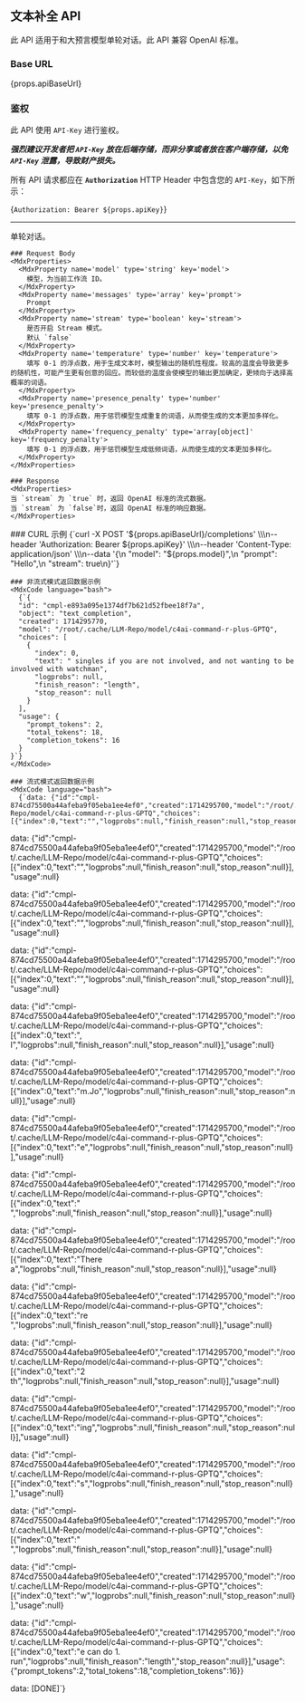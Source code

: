 
## 文本补全 API

此 API 适用于和大预言模型单轮对话。此 API 兼容 OpenAI 标准。

### Base URL

<MdxCode language="bash">{props.apiBaseUrl}</MdxCode>

### 鉴权

此 API 使用 `API-Key` 进行鉴权。

<i>**强烈建议开发者把 `API-Key` 放在后端存储，而非分享或者放在客户端存储，以免 `API-Key` 泄露，导致财产损失。**</i>

所有 API 请求都应在 **`Authorization`** HTTP Header 中包含您的 `API-Key`，如下所示：

<MdxCode language="bash">{`Authorization: Bearer ${props.apiKey}`}</MdxCode>

---

<MdxCurlHeader
  url='/completions'
  method='POST'
  title='单对话'
  name='#Create-Completions'
/>
<MdxRow>
  <MdxCol>
    单轮对话。

    ### Request Body
    <MdxProperties>
      <MdxProperty name='model' type='string' key='model'>
        模型，为当前工作流 ID。
      </MdxProperty>
      <MdxProperty name='messages' type='array' key='prompt'>
        Prompt
      </MdxProperty>
      <MdxProperty name='stream' type='boolean' key='stream'>
        是否开启 Stream 模式。
        默认 `false`
      </MdxProperty>
      <MdxProperty name='temperature' type='number' key='temperature'>
        填写 0-1 的浮点数，用于生成文本时，模型输出的随机性程度。较高的温度会导致更多的随机性，可能产生更有创意的回应。而较低的温度会使模型的输出更加确定，更倾向于选择高概率的词语。
      </MdxProperty>
      <MdxProperty name='presence_penalty' type='number' key='presence_penalty'>
        填写 0-1 的浮点数，用于惩罚模型生成重复的词语，从而使生成的文本更加多样化。
      </MdxProperty>
      <MdxProperty name='frequency_penalty' type='array[object]' key='frequency_penalty'>
        填写 0-1 的浮点数，用于惩罚模型生成低频词语，从而使生成的文本更加多样化。
      </MdxProperty>
    </MdxProperties>

    ### Response
    <MdxProperties>
    当 `stream` 为 `true` 时，返回 OpenAI 标准的流式数据。
    当 `stream` 为 `false`时，返回 OpenAI 标准的响应数据。
    </MdxProperties>

  </MdxCol>
  <MdxCol sticky>
    ### CURL 示例
    <MdxCode language="bash">
      {`curl -X POST '${props.apiBaseUrl}/completions' \\\n--header 'Authorization: Bearer ${props.apiKey}' \\\n--header 'Content-Type: application/json' \\\n--data '{\n    "model": "${props.model}",\n    "prompt": "Hello",\n    "stream": true\n}'`}
    </MdxCode>

    ### 非流式模式返回数据示例
    <MdxCode language="bash">
      {`{
      "id": "cmpl-e893a095e1374df7b621d52fbee18f7a",
      "object": "text_completion",
      "created": 1714295770,
      "model": "/root/.cache/LLM-Repo/model/c4ai-command-r-plus-GPTQ",
      "choices": [
        {
          "index": 0,
          "text": " singles if you are not involved, and not wanting to be involved with watchman",
          "logprobs": null,
          "finish_reason": "length",
          "stop_reason": null
        }
      ],
      "usage": {
        "prompt_tokens": 2,
        "total_tokens": 18,
        "completion_tokens": 16
      }
    }`}
    </MdxCode>

    ### 流式模式返回数据示例
    <MdxCode language="bash">
      {`data: {"id":"cmpl-874cd75500a44afeba9f05eba1ee4ef0","created":1714295700,"model":"/root/.cache/LLM-Repo/model/c4ai-command-r-plus-GPTQ","choices":[{"index":0,"text":"","logprobs":null,"finish_reason":null,"stop_reason":null}],"usage":null}

data: {"id":"cmpl-874cd75500a44afeba9f05eba1ee4ef0","created":1714295700,"model":"/root/.cache/LLM-Repo/model/c4ai-command-r-plus-GPTQ","choices":[{"index":0,"text":"","logprobs":null,"finish_reason":null,"stop_reason":null}],"usage":null}

data: {"id":"cmpl-874cd75500a44afeba9f05eba1ee4ef0","created":1714295700,"model":"/root/.cache/LLM-Repo/model/c4ai-command-r-plus-GPTQ","choices":[{"index":0,"text":"","logprobs":null,"finish_reason":null,"stop_reason":null}],"usage":null}

data: {"id":"cmpl-874cd75500a44afeba9f05eba1ee4ef0","created":1714295700,"model":"/root/.cache/LLM-Repo/model/c4ai-command-r-plus-GPTQ","choices":[{"index":0,"text":"","logprobs":null,"finish_reason":null,"stop_reason":null}],"usage":null}

data: {"id":"cmpl-874cd75500a44afeba9f05eba1ee4ef0","created":1714295700,"model":"/root/.cache/LLM-Repo/model/c4ai-command-r-plus-GPTQ","choices":[{"index":0,"text":", I","logprobs":null,"finish_reason":null,"stop_reason":null}],"usage":null}

data: {"id":"cmpl-874cd75500a44afeba9f05eba1ee4ef0","created":1714295700,"model":"/root/.cache/LLM-Repo/model/c4ai-command-r-plus-GPTQ","choices":[{"index":0,"text":"m.Jo","logprobs":null,"finish_reason":null,"stop_reason":null}],"usage":null}

data: {"id":"cmpl-874cd75500a44afeba9f05eba1ee4ef0","created":1714295700,"model":"/root/.cache/LLM-Repo/model/c4ai-command-r-plus-GPTQ","choices":[{"index":0,"text":"e","logprobs":null,"finish_reason":null,"stop_reason":null}],"usage":null}

data: {"id":"cmpl-874cd75500a44afeba9f05eba1ee4ef0","created":1714295700,"model":"/root/.cache/LLM-Repo/model/c4ai-command-r-plus-GPTQ","choices":[{"index":0,"text":" ","logprobs":null,"finish_reason":null,"stop_reason":null}],"usage":null}

data: {"id":"cmpl-874cd75500a44afeba9f05eba1ee4ef0","created":1714295700,"model":"/root/.cache/LLM-Repo/model/c4ai-command-r-plus-GPTQ","choices":[{"index":0,"text":"There a","logprobs":null,"finish_reason":null,"stop_reason":null}],"usage":null}

data: {"id":"cmpl-874cd75500a44afeba9f05eba1ee4ef0","created":1714295700,"model":"/root/.cache/LLM-Repo/model/c4ai-command-r-plus-GPTQ","choices":[{"index":0,"text":"re ","logprobs":null,"finish_reason":null,"stop_reason":null}],"usage":null}

data: {"id":"cmpl-874cd75500a44afeba9f05eba1ee4ef0","created":1714295700,"model":"/root/.cache/LLM-Repo/model/c4ai-command-r-plus-GPTQ","choices":[{"index":0,"text":"2 th","logprobs":null,"finish_reason":null,"stop_reason":null}],"usage":null}

data: {"id":"cmpl-874cd75500a44afeba9f05eba1ee4ef0","created":1714295700,"model":"/root/.cache/LLM-Repo/model/c4ai-command-r-plus-GPTQ","choices":[{"index":0,"text":"ing","logprobs":null,"finish_reason":null,"stop_reason":null}],"usage":null}

data: {"id":"cmpl-874cd75500a44afeba9f05eba1ee4ef0","created":1714295700,"model":"/root/.cache/LLM-Repo/model/c4ai-command-r-plus-GPTQ","choices":[{"index":0,"text":"s","logprobs":null,"finish_reason":null,"stop_reason":null}],"usage":null}

data: {"id":"cmpl-874cd75500a44afeba9f05eba1ee4ef0","created":1714295700,"model":"/root/.cache/LLM-Repo/model/c4ai-command-r-plus-GPTQ","choices":[{"index":0,"text":" ","logprobs":null,"finish_reason":null,"stop_reason":null}],"usage":null}

data: {"id":"cmpl-874cd75500a44afeba9f05eba1ee4ef0","created":1714295700,"model":"/root/.cache/LLM-Repo/model/c4ai-command-r-plus-GPTQ","choices":[{"index":0,"text":"w","logprobs":null,"finish_reason":null,"stop_reason":null}],"usage":null}

data: {"id":"cmpl-874cd75500a44afeba9f05eba1ee4ef0","created":1714295700,"model":"/root/.cache/LLM-Repo/model/c4ai-command-r-plus-GPTQ","choices":[{"index":0,"text":"e can do 1. run","logprobs":null,"finish_reason":"length","stop_reason":null}],"usage":{"prompt_tokens":2,"total_tokens":18,"completion_tokens":16}}

data: [DONE]`}

</MdxCode>

  </MdxCol>
</MdxRow>
